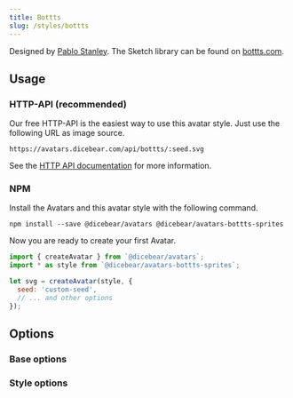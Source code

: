 ```yaml
---
title: Bottts
slug: /styles/bottts
---
```



<Examples style={style} />

Designed by [Pablo Stanley](https://twitter.com/pablostanley). The Sketch library can be found on
[bottts.com](https://bottts.com/).

## Usage

### HTTP-API (recommended)

Our free HTTP-API is the easiest way to use this avatar style. Just use the following URL as image source.

    https://avatars.dicebear.com/api/bottts/:seed.svg

See the [HTTP API documentation](/docs/http-api) for more information.

### NPM

Install the Avatars and this avatar style with the following command.

    npm install --save @dicebear/avatars @dicebear/avatars-bottts-sprites

Now you are ready to create your first Avatar.

```js
import { createAvatar } from `@dicebear/avatars`;
import * as style from `@dicebear/avatars-bottts-sprites`;

let svg = createAvatar(style, {
  seed: 'custom-seed',
  // ... and other options
});
```

## Options

### Base options

<Options schema={coreSchema} />

### Style options

<Options schema={style.schema} />
